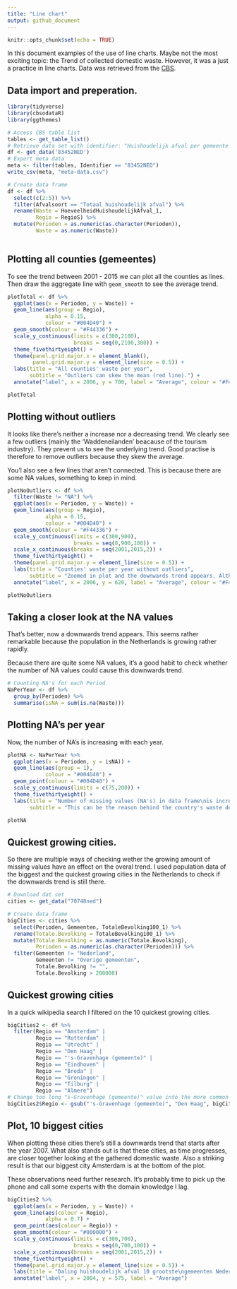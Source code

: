 ```yaml
---
title: "Line chart"
output: github_document
---
```


```r
knitr::opts_chunk$set(echo = TRUE)
```
In this document examples of the use of line charts. Maybe not the most exciting topic: the Trend of collected domestic waste. However, it was a just a practice in line charts. Data was retrieved from the [CBS](http://statline.cbs.nl/Statweb/).

## Data import and preperation.
```r
library(tidyverse)
library(cbsodataR)
library(ggthemes)

# Access CBS table list
tables <- get_table_list()
# Retrieve data set with identifier: "Huishoudelijk afval per gemeente per inwoner"
df <- get_data('83452NED')
# Export meta data
meta <- filter(tables, Identifier == "83452NED")
write_csv(meta, "meta-data.csv")

# Create data frame
df <- df %>%
  select(c(2:5)) %>%
  filter(Afvalsoort == "Totaal huishoudelijk afval") %>%
  rename(Waste = HoeveelheidHuishoudelijkAfval_1,
         Regio = RegioS) %>%
  mutate(Perioden = as.numeric(as.character(Perioden)),
         Waste = as.numeric(Waste))
  
```

## Plotting all counties (gemeentes)

To see the trend between 2001 - 2015 we can plot all the counties as lines. Then draw the aggregate line with `geom_smooth` to see the average trend.
```r
plotTotal <- df %>%
  ggplot(aes(x = Perioden, y = Waste)) +
  geom_line(aes(group = Regio),
            alpha = 0.15,
            colour = "#004D40") +
  geom_smooth(colour = "#F44336") +
  scale_y_continuous(limits = c(300,2100),
                     breaks = seq(0,2100,300)) +
  theme_fivethirtyeight() +
  theme(panel.grid.major.x = element_blank(),
        panel.grid.major.y = element_line(size = 0.5)) +
  labs(title = "All counties' waste per year",
       subtitle = "Outliers can skew the mean (red line).") +
  annotate("label", x = 2006, y = 700, label = "Average", colour = "#F44336")

plotTotal
```

## Plotting without outliers

It looks like there's neither a increase nor a decreasing trend. We clearly see a few outliers (mainly the 'Waddeneilanden' beacause of the tourism industry). They prevent us to see the underlying trend. Good practise is therefore to remove outliers because they skew the average. 

You'l also see a few lines that aren't connected. This is because there are some NA values, something to keep in mind.
```r
plotNoOutliers <- df %>%
  filter(Waste != "NA") %>%
  ggplot(aes(x = Perioden, y = Waste)) +
  geom_line(aes(group = Regio),
            alpha = 0.15,
            colour = "#004D40") +
  geom_smooth(colour = "#F44336") +
  scale_y_continuous(limits = c(300,900),
                     breaks = seq(0,900,100)) +
  scale_x_continuous(breaks = seq(2001,2015,2)) +
  theme_fivethirtyeight() +
  theme(panel.grid.major.y = element_line(size = 0.5)) +
  labs(title = "Counties' waste per year without outliers",
       subtitle = "Zoomed in plot and the downwards trend appears. Although not as steep as we\nthought. Do the NA values have a bigger impact than we thought?") +
  annotate("label", x = 2006, y = 620, label = "Average", colour = "#F44336")

plotNoOutliers
```

## Taking a closer look at the NA values

That's better, now a downwards trend appears. This seems rather remarkable because the population in the Netherlands is growing rather rapidly. 

Because there are quite some NA values, it's a good habit to check whether the number of NA values could cause this downwards trend. 
```r
# Counting NA's for each Period
NaPerYear <- df %>%
  group_by(Perioden) %>%
  summarise(isNA = sum(is.na(Waste)))
```

## Plotting NA's per year

Now, the number of NA's is increasing with each year. 
```r
plotNA <- NaPerYear %>%
  ggplot(aes(x = Perioden, y = isNA)) +
  geom_line(aes(group = 1),
            colour = "#004D40") +
  geom_point(colour = "#004D40") +
  scale_y_continuous(limits = c(75,200)) +
  theme_fivethirtyeight() +
  labs(title = "Number of missing values (NA's) in data frame\nis increasing",
       subtitle = "This can be the reason behind the country's waste decrease.")

plotNA
```


## Quickest growing cities.
So there are multiple ways of checking wether the growing amount of missing values have an effect on the overal trend. I used population data of the biggest and the quickest growing cities in the Netherlands to check if the downwards trend is still there.
```r
# Download dat set
cities <- get_data("70748ned")
```

```r
# Create data frame 
bigCities <- cities %>%
  select(Perioden, Gemeenten, TotaleBevolking100_1) %>%
  rename(Totale.Bevolking = TotaleBevolking100_1) %>%
  mutate(Totale.Bevolking = as.numeric(Totale.Bevolking),
         Perioden = as.numeric(as.character(Perioden))) %>%
  filter(Gemeenten != "Nederland",
         Gemeenten != "Overige gemeenten",
         Totale.Bevolking != "",
         Totale.Bevolking > 200000)

```

## Quickest growing cities
In a quick wikipedia search I filtered on the 10 quickest growing cities.
```r
bigCities2 <- df %>%
  filter(Regio == "Amsterdam" |
         Regio == "Rotterdam" |
         Regio == "Utrecht" |
         Regio == "Den Haag" |
         Regio == "'s-Gravenhage (gemeente)" |
         Regio == "Eindhoven" |
         Regio == "Breda" |
         Regio == "Groningen" |
         Regio == "Tilburg" |
         Regio == "Almere")
# Change too long "s-Gravenhage (gemeente)" value into the more common used "Den Haag".
bigCities2$Regio <- gsub("'s-Gravenhage (gemeente)", "Den Haag", bigCities2$Regio, fixed = TRUE)
```

## Plot, 10 biggest cities
When plotting these cities there's still a downwards trend that starts after the year 2007. What also stands out is that these cities, as time progresses, are closer together looking at the gathered domestic waste. Also a striking result is that our biggest city Amsterdam is at the bottom of the plot. 

These observations need further research. It's probably time to pick up the phone and call some experts with the domain knowledge I lag.
```r
bigCities2 %>%
  ggplot(aes(x = Perioden, y = Waste)) +
  geom_line(aes(colour = Regio),
            alpha = 0.7) +
  geom_point(aes(colour = Regio)) +
  geom_smooth(colour = "#000000") +
  scale_y_continuous(limits = c(300,700),
                     breaks = seq(0,700,100)) +
  scale_x_continuous(breaks = seq(2001,2015,2)) +
  theme_fivethirtyeight() +
  theme(panel.grid.major.y = element_line(size = 0.5)) +
  labs(title = "Daling huishoudelijk afval 10 grootste\ngemeenten Nederland") +
  annotate("label", x = 2004, y = 575, label = "Average")
```






